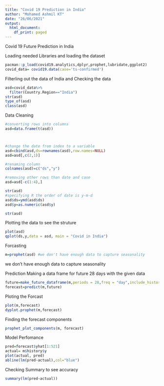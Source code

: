 ---
title: "Covid 19 Prediction in India"
author: "Mohamed Ashmil KT"
date: "26/06/2021"
output:
  html_document:
    df_print: paged
---

Covid 19 Future Prediction in India

Loading needed Libraries and loading the dataset
```{r}
pacman::p_load(covid19.analytics,dplyr,prophet,lubridate,ggplot2)
covid_data= covid19.data(case='ts-confirmed')
```
Filterling out the data of India and Checking the data
```{r}
asd=covid_data%>%
  filter(Country.Region=="India")
str(asd)
type_of(asd)
class(asd)
```

Data Cleaning
```{r}
#converting rows into columns
asd=data.frame(t(asd))



#change the date from index to a variable
asd=cbind(asd,ds=rownames(asd),row.names=NULL)
asd=asd[,c(2,1)]

#renaming column
colnames(asd)=c("ds","y")

#removing other rows than date and case
asd=asd[-c(1:4),]

str(asd)
#specifying R the order of date is y-m-d
asd$ds=ymd(asd$ds)
asd$y=as.numeric(asd$y)

str(asd)
```

Plotting the data to see the struture
```{r}
plot(asd)
qplot(ds,y,data = asd, main = "Covid in India")
```

Forcasting
```{r}
m=prophet(asd) #we don't have enough data to capture seasonality
```
we don't have enough data to capture seasonality

Prediction
Making a data frame for future 28 days with the given data
```{r}
future=make_future_dataframe(m,periods = 28,freq = "day",include_history = T)
forecast=predict(m,future)
```

Ploting the Forcast
```{r}
plot(m,forecast)
dyplot.prophet(m,forecast)
```

Finding the forecast components
```{r}
prophet_plot_components(m, forecast)
```

Model Perfomance
```{r}
pred=forecast$yhat[1:521]
actual= m$history$y
plot(actual, pred)
abline(lm(pred~actual),col="blue")
```

Checking Summary to see accuracy
```{r}
summary(lm(pred~actual))
```